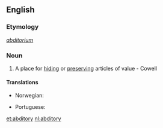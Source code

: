==English==

===Etymology===
{{etyl|la}} ''[[abditorium]]''

===Noun===
{{en-noun|abditories}}

# A place for [[hiding]] or [[preserving]] articles of value - Cowell

====Translations====
{{trans-top|place for hiding or preserving}}
* Norwegian: {{t-|no|gjemmested|n}}
{{trans-mid}}
* Portuguese: {{t-|pt|escondrijo}}
{{trans-bottom}}

[[et:abditory]]
[[nl:abditory]]